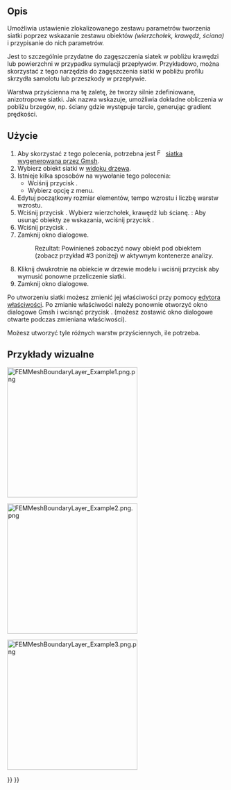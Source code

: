 <languages/>

{{Docnav
|[[FEM_MeshGmshFromShape/pl|Siatka MES z kształtu generowana przez Gmsh]]
|[[FEM_MeshRegion/pl|Zagęszczenie siatki MES]]
|[[FEM_Workbench/pl|środowisko pracy MES]]
|IconL=FEM_MeshGmshFromShape.svg
|IconR=FEM_MeshRegion.svg
|IconC=Workbench_FEM.svg
}}

{{GuiCommandContainer|
{{GuiCommand/pl
|Name=FEM MeshBoundaryLayer
|Name/pl=MES: Warstwa przyścienna siatki MES
|MenuLocation=Siatka → Warstwa przyścienna siatki MES
|Workbenches=[[FEM_Workbench/pl|MES]]
|SeeAlso=[[FEM_tutorial/pl|Poradnik MES]]
}}
{{GuiCommandFemInfo/pl
|Solvers=Wszystkie
}}
}}

<span id="Description"></span>
==Opis==

Umożliwia ustawienie zlokalizowanego zestawu parametrów tworzenia siatki poprzez wskazanie zestawu obiektów ''(wierzchołek, krawędź, ściana)'' i przypisanie do nich parametrów.

Jest to szczególnie przydatne do zagęszczenia siatek w pobliżu krawędzi lub powierzchni w przypadku symulacji przepływów. Przykładowo, można skorzystać z tego narzędzia do zagęszczenia siatki w pobliżu profilu skrzydła samolotu lub przeszkody w przepływie.

Warstwa przyścienna ma tę zaletę, że tworzy silnie zdefiniowane, anizotropowe siatki. Jak nazwa wskazuje, umożliwia dokładne obliczenia w pobliżu brzegów, np. ściany gdzie występuje tarcie, generując gradient prędkości.

<span id="Usage"></span>
==Użycie==

# Aby skorzystać z tego polecenia, potrzebna jest [[Image:FEM_MeshGmshFromShape.svg|16px]] [[FEM_MeshGmshFromShape/pl|siatka wygenerowana przez Gmsh]].
# Wybierz obiekt siatki w [[Tree_view/pl|widoku drzewa]].
# Istnieje kilka sposobów na wywołanie tego polecenia:
#* Wciśnij przycisk {{Button|[[Image:FEM_MeshBoundaryLayer.svg|16px]] [[FEM_MeshBoundaryLayer/pl|Warstwa przyścienna siatki  MES]]}}.
#* Wybierz opcję {{MenuCommand|Siatka → [[Image:FEM_MeshBoundaryLayer.svg|16px]] Warstwa przyścienna siatki MES}} z menu.
# Edytuj początkowy rozmiar elementów, tempo wzrostu i liczbę warstw wzrostu.
# Wciśnij przycisk {{Button|Dodaj}}. Wybierz wierzchołek, krawędź lub ścianę. {{Version/pl|1.1}}: Aby usunąć obiekty ze wskazania, wciśnij przycisk {{Button|Usuń}}.
# Wciśnij przycisk {{Button|OK}}.
# Zamknij okno dialogowe.
#: Rezultat: Powinieneś zobaczyć nowy obiekt {{incode|FEMMeshBoundaryLayer}} pod obiektem {{incode|FEMMeshGMSH}} (zobacz przykład #3 poniżej) w aktywnym kontenerze analizy.
# Kliknij dwukrotnie na obiekcie {{incode|FEMMeshGMSH}} w drzewie modelu i wciśnij przycisk {{Button|Zastosuj}} aby wymusić ponowne przeliczenie siatki.
# Zamknij okno dialogowe.

Po utworzeniu siatki możesz zmienić jej właściwości przy pomocy [[Property_editor/pl|edytora właściwości]]. Po zmianie właściwości należy ponownie otworzyć okno dialogowe Gmsh i wcisnąć przycisk {{Button|Zastosuj}}. (możesz zostawić okno dialogowe otwarte podczas zmieniana właściwości).

Możesz utworzyć tyle różnych warstw przyściennych, ile potrzeba.

<span id="Visual_examples"></span>
==Przykłady wizualne== 

[[File:FEMMeshBoundaryLayer Example1.png.png|300px]]
{{Caption|Przykład 1: Początkowa rzadka siatka FEMMeshGMSH dla przypadku 2D}}


[[File:FEMMeshBoundaryLayer Example2.png.png|300px]]
{{Caption|Przykład 2: Po zastosowaniu warstwy granicznej siatki MES}}

[[File:FEMMeshBoundaryLayer Example3.png.png|300px]]
{{Caption|Przykład 3: Prosty przykład rezultatu w drzewie modelu}}


{{Docnav
|[[FEM_MeshGmshFromShape/pl|Siatka MES z kształtu generowana przez Gmsh]]
|[[FEM_MeshRegion/pl|Zagęszczenie siatki MES]]
|[[FEM_Workbench/pl|środowisko pracy MES]]
|IconL=FEM_MeshGmshFromShape.svg
|IconR=FEM_MeshRegion.svg
|IconC=Workbench_FEM.svg
}}

{{FEM Tools navi{{#translation:}}}}
{{Userdocnavi{{#translation:}}}}
{{clear}}